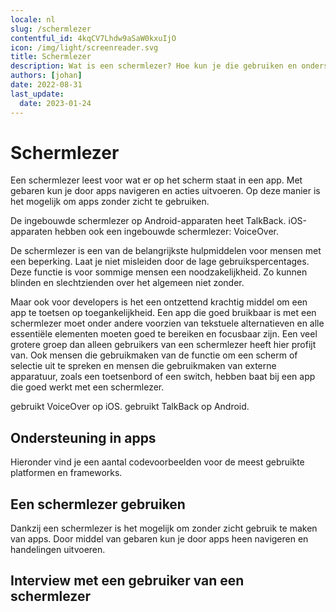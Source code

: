 ```yaml
---
locale: nl
slug: /schermlezer
contentful_id: 4kqCV7Lhdw9aSaW0kxuIjO
icon: /img/light/screenreader.svg
title: Schermlezer
description: Wat is een schermlezer? Hoe kun je die gebruiken en ondersteunen in een app.
authors: [johan]
date: 2022-08-31
last_update:
  date: 2023-01-24
---
```


# Schermlezer

Een schermlezer leest voor wat er op het scherm staat in een app. Met gebaren kun je door apps navigeren en acties uitvoeren. Op deze manier is het mogelijk om apps zonder zicht te gebruiken.

De ingebouwde schermlezer op Android-apparaten heet TalkBack. iOS-apparaten hebben ook een ingebouwde schermlezer: VoiceOver.

De schermlezer is een van de belangrijkste hulpmiddelen voor mensen met een beperking. Laat je niet misleiden door de lage gebruikspercentages. Deze functie is voor sommige mensen een noodzakelijkheid. Zo kunnen blinden en slechtzienden over het algemeen niet zonder.

Maar ook voor developers is het een ontzettend krachtig middel om een app te toetsen op toegankelijkheid. Een app die goed bruikbaar is met een schermlezer moet onder andere voorzien van tekstuele alternatieven en alle essentiële elementen moeten goed te bereiken en focusbaar zijn. Een veel grotere groep dan alleen gebruikers van een schermlezer heeft hier profijt van. Ook mensen die gebruikmaken van de functie om een scherm of selectie uit te spreken en mensen die gebruikmaken van externe apparatuur, zoals een toetsenbord of een switch, hebben baat bij een app die goed werkt met een schermlezer.

<TwoColumnBlock>
  <LeftColumn>
    <ColumnRow>
      <PercentageBlock
        metrics={[
          { title: 'iOS - voiceover metric', key: 'ios-accessibility_is_voice_over_running-true', isPercentage: true }
        ]}
        label="Meer over de schermlezer"
        url="/nl/stats/schermlezer">
        gebruikt VoiceOver op iOS.
      </PercentageBlock>
    </ColumnRow>
  </LeftColumn>
  <RightColumn>
    <ColumnRow>
      <PercentageBlock
        metrics={[
          { title: 'Android - talkback metric', key: 'android-accessibility_is_talk_back_enabled-true', isPercentage: true }
        ]}
        label="Meer over de schermlezer"
        url="/nl/stats/schermlezer">
        gebruikt TalkBack op Android.
      </PercentageBlock>
    </ColumnRow>
  </RightColumn>
</TwoColumnBlock>

## Ondersteuning in apps

Hieronder vind je een aantal codevoorbeelden voor de meest gebruikte platformen en frameworks.

<CodeSample id="accessibility-label" locale="nl"/>

## Een schermlezer gebruiken

Dankzij een schermlezer is het mogelijk om zonder zicht gebruik te maken van apps. Door middel van gebaren kun je door apps heen navigeren en handelingen uitvoeren.

<LinkList title="List of screen reader features" isHighlighted={true}>
  <LinkListItem
    url="/nl/docs/android/functies/talkback"
    title="TalkBack voor Android"
    appearance="link"
    label="TalkBack: schermlezer voor Android"
    description="Dit artikel bevat verdiepende informatie over de TalkBack schermlezer voor Android."
    image="/img/light/screenreader.svg"
    alt="Screen Reader icon"
  />
  <LinkListItem
    url="/nl/docs/ios/functies/voiceover"
    title="VoiceOver voor iOS"
    appearance="link"
    label="VoiceOver: schermlezer voor iOS"
    description="Dit artikel bevat verdiepende informatie over de VoiceOver schermlezer voor iOS."
    image="/img/light/screenreader.svg"
    alt="Screen Reader icon"
  />
</LinkList>

## Interview met een gebruiker van een schermlezer

<Quote
  quote="Hoeveel uur ik per dag mijn telefoon gebruik? Hoeveel uur gebruik jij je ogen?"
  name="Jesse"
  image="/img/light/Jesse.png"
  alt="Foto Jesse"
  label="Lees het interview met Jesse"
  url="/nl/artikelen/jesse"
/>
